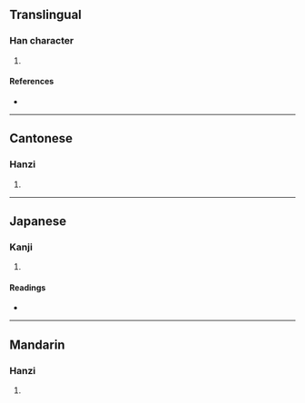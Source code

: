 {{character info/new}}
==Translingual==

===Han character===
{{Han char|rn=46|rad=山|as=09|sn=12|four=28761|canj=UTCW|ids=⿰山酋}}

# {{defn|Han|sort=山09}}

====References====
* {{Han ref|kx=0315.270|dkj=08250|dj=0616.180|hdz=10789.010|uh=5D37|ud=23863|bh=D8D9|bd=55513}}

----

==Cantonese==

===Hanzi===
{{yue-hanzi|jyut=[[cau4]]|y=chau4}}

# {{defn|lang=yue|sort=山09}}

----

==Japanese==

===Kanji===
{{ja-kanji|grade=|rs=山09}}

# {{defn|lang=ja|sort=山09}}

====Readings====
* {{ja-readings|on=[[しう]] (shiu), [[じゅ]] (ju)|kun=}}

----

==Mandarin==

===Hanzi===
{{cmn-hanzi|pin=[[qiú]] ([[qiu2]])|wg=ch'iu<sup>2</sup>}}

# {{defn|lang=cmn|sort=山09}}